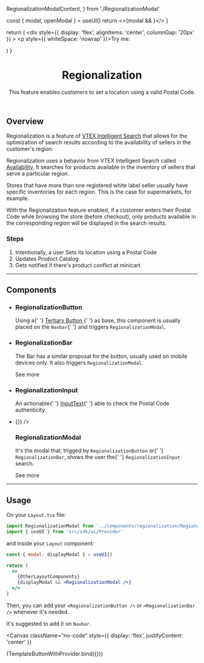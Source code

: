 

  RegionalizationModalContent,
} from './RegionalizationModal'

<Meta title="Features/Regionalization/Overview" />

  const { modal, openModal } = useUI()
  return <>{modal && <RegionalizationModal />}</>
}

  return (
    <UIProvider>
      <SessionProvider initialState={{}}>
        <div
          style={{ display: 'flex', alignItems: 'center', columnGap: '20px' }}
        >
          <p style={{ whiteSpace: 'nowrap' }}>Try me:</p>
          <RegionalizationButton />
          <TemplateRegionalizationModal />
        </div>
      </SessionProvider>
    </UIProvider>
  )
}

<header>

# Regionalization

This feature enables customers to set a location using a valid Postal Code.

</header>

## Overview

Regionalization is a feature of [VTEX Intelligent Search](https://help.vtex.com/en/tracks/vtex-intelligent-search--19wrbB7nEQcmwzDPl1l4Cb/3qgT47zY08biLP3d5os3DG) that allows for the optimization of search results according to the availability of sellers in the customer's region.

Regionalization uses a behavior from VTEX Intelligent Search called [Availability](https://help.vtex.com/en/tracks/vtex-intelligent-search--19wrbB7nEQcmwzDPl1l4Cb/7LMQbWK5nElIkXo0NK8Kux). It searches for products available in the inventory of sellers that serve a particular region.

Stores that have more than one registered white label seller usually have specific inventories for each region. This is the case for supermarkets, for example.

With the Regionalization feature enabled, if a customer enters their Postal Code while browsing the store (before checkout), only products available in the corresponding region will be displayed in the search results.

### Steps

1. Intentionally, a user Sets its location using a Postal Code
2. Updates Product Catalog
3. Gets notified if there's product conflict at minicart

---

## Components

<section className="sbdocs-list">
  <ul className="sbdocs-ul-row">
    <li>
      <div>
        <SessionProvider>
          <UIProvider>
            <RegionalizationButton />
            <TemplateRegionalizationModal />
          </UIProvider>
        </SessionProvider>
      </div>
      <article className="sbdocs-list-text">
        <h3>RegionalizationButton</h3>
        <p>
          Using a{' '}
          <a href="../?path=/docs/atoms-button--button#tertiary">
            Tertiary Button
          </a>{' '}
          as base, this component is usually placed on the <code>Navbar</code>{' '}
          and triggers
          <code>RegionalizationModal</code>.
        </p>
      </article>
    </li>
    <li>
      <div>
        <SessionProvider>
          <UIProvider>
            <RegionalizationBar />
            <TemplateRegionalizationModal />
          </UIProvider>
        </SessionProvider>
      </div>
      <article className="sbdocs-list-text">
        <h3>RegionalizationBar</h3>
        <p>
          The Bar has a similar proposal for the button, usually used on mobile
          devices only. It also triggers <code>RegionalizationModal</code>.
        </p>
        <ButtonLink
          variant="tertiary"
          href="../?path=/docs/features-regionalization-regionalizationbar--bar"
          data-fs-button-size="small"
        >
          See more
          <Icon name="ArrowRight" width="18" height="18" weight="bold" />
        </ButtonLink>
      </article>
    </li>
    <li>
      <div>
        <SessionProvider>
          <UIProvider>
            <RegionalizationInput />
          </UIProvider>
        </SessionProvider>
      </div>
      <article className="sbdocs-list-text">
        <h3>RegionalizationInput</h3>
        <p>
          An actionable{' '}
          <a href="../?path=/docs/atoms-inputtext--actionable">InputText</a>{' '}
          able to check the Postal Code authenticity.
        </p>
      </article>
    </li>
    <li>
      <div>
        <SessionProvider>
          <UIProvider>
            <RegionalizationModalContent onClose={() => {}} />
          </UIProvider>
        </SessionProvider>
      </div>
      <article className="sbdocs-list-text">
        <h3>RegionalizationModal</h3>
        <p>
          It's the modal that, trigged by <code>RegionalizationButton</code> or{' '}
          <code>RegionalizationBar</code>, shows the user the{' '}
          <code>RegionalizationInput</code> search.
        </p>
        <ButtonLink
          variant="tertiary"
          href="../?path=/docs/features-regionalization-regionalizationmodal--overview"
          data-fs-button-size="small"
        >
          See more
          <Icon name="ArrowRight" width="18" height="18" weight="bold" />
        </ButtonLink>
      </article>
    </li>
  </ul>
</section>

---

## Usage

On your `Layout.tsx` file:

```jsx
import RegionalizationModal from '../components/regionalization/RegionalizationModal'
import { useUI } from 'src/sdk/ui/Provider'
```

and inside your `Layout` component:

```jsx
const { modal: displayModal } = useUI()

return (
  <>
    {OtherLayoutComponents}
    {displayModal && <RegionalizationModal />}
  </>
)
```

Then, you can add your `<RegionalizationButton />` or `<RegionalizationBar />` whenever it's needed.

It's suggested to add it on `Navbar`.

<Canvas
  className="no-code"
  style={{ display: 'flex', justifyContent: 'center' }}
>
  <Story name="default-button">{TemplateButtonWithProvider.bind({})}</Story>
</Canvas>
